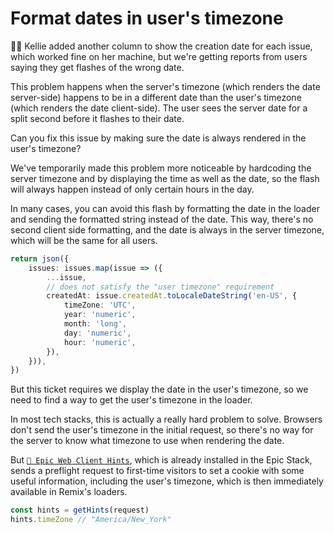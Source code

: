 # Format dates in user's timezone

👨‍💼 Kellie added another column to show the creation date for each issue, which worked fine on her machine, but we're getting reports from users saying they get flashes of the wrong date.

This problem happens when the server's timezone (which renders the date server-side) happens to be in a different date than the user's timezone (which renders the date client-side). The user sees the server date for a split second before it flashes to their date.

Can you fix this issue by making sure the date is always rendered in the user's timezone?

<callout-info>

We've temporarily made this problem more noticeable by hardcoding the server timezone and by displaying the time as well as the date, so the flash will always happen instead of only certain hours in the day.

</callout-info>

In many cases, you can avoid this flash by formatting the date in the loader and sending the formatted string instead of the date. This way, there's no second client side formatting, and the date is always in the server timezone, which will be the same for all users.

```ts
return json({
	issues: issues.map(issue => ({
		...issue,
		// does not satisfy the "user timezone" requirement
		createdAt: issue.createdAt.toLocaleDateString('en-US', {
			timeZone: 'UTC',
			year: 'numeric',
			month: 'long',
			day: 'numeric',
			hour: 'numeric',
		}),
	})),
})
```

But this ticket requires we display the date in the user's timezone, so we need to find a way to get the user's timezone in the loader.

In most tech stacks, this is actually a really hard problem to solve. Browsers don't send the user's timezone in the initial request, so there's no way for the server to know what timezone to use when rendering the date.

But [`📜 Epic Web Client Hints`](https://github.com/epicweb-dev/client-hints), which is already installed in the Epic Stack, sends a preflight request to first-time visitors to set a cookie with some useful information, including the user's timezone, which is then immediately available in Remix's loaders.

```ts
const hints = getHints(request)
hints.timeZone // "America/New_York"
```
